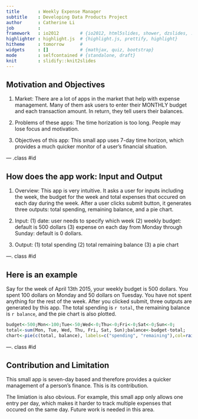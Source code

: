 ```yaml
---
title       : Weekly Expense Manager
subtitle    : Developing Data Products Project
author      : Catherine Li
job         : 
framework   : io2012        # {io2012, html5slides, shower, dzslides, ...}
highlighter : highlight.js  # {highlight.js, prettify, highlight}
hitheme     : tomorrow      # 
widgets     : []            # {mathjax, quiz, bootstrap}
mode        : selfcontained # {standalone, draft}
knit        : slidify::knit2slides
---
```


## Motivation and Objectives

1. Market: There are a lot of apps in the market that help with expense management. Many of them ask users to enter their MONTHLY budget and each transaction amount. In return, they tell users their balances.

2. Problems of these apps: The time horization is too long. People may lose focus and motivation.

3. Objectives of this app: This small app uses 7-day time horizon, which provides a much quicker monitor of a user's financial situation.

--- .class #id 

## How does the app work: Input and Output

1. Overview: This app is very intuitive. It asks a user for inputs including the week, the budget for the week and total expenses that occured on each day during the week. After a user clicks submit button, it generates three outputs: total spending, remaining balance, and a pie chart. 


2. Input: (1) date: user needs to specify which week (2) weekly budget: default is 500 dollars (3) expense on each day from Monday through Sunday: default is 0 dollars. 

3. Output: (1) total spending (2) total remaining balance (3) a pie chart 

---. class #id

## Here is an example
Say for the week of April 13th 2015, your weekly budget is 500 dollars. You spent 100 dollars on Monday and 50 dollars on Tuesday. You have not spent anything for the rest of the week. After you clicked submit, three outputs are generated by this app. The total spending is `r total`, the remaining balance is `r balance`, and the pie chart is also plotted. 

```r
budget<-500;Mon<-100;Tue<-50;Wed<-0;Thu<-0;Fri<-0;Sat<-0;Sun<-0;
total<-sum(Mon, Tue, Wed, Thu, Fri, Sat, Sun);balance<-budget-total;
chart<-pie(c(total, balance), labels=c("spending", "remaining"),col=rainbow(2))
```

---. class #id

## Contribution and Limitation
This small app is seven-day based and therefore provides a quicker management of a person's finance. This is its contribution.

The limiation is also obvious. For example, this small app only allows one entry per day, which makes it harder to track multiple expenses that occured on the same day. Future work is needed in this area. 
